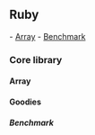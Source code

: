 == Ruby ==
- [[#Array|Array]]
- [[#Benchmark|Benchmark]]

=== Core library ===

==== Array ====
{{{class="ruby"
# reject values
  ["", "1", "2"].reject(&:empty?)

# Select values
  [0, 1, 2].select { |value| value >= 1 }

# Check values against condition
  [1, 2, 3].any? { |value| value > 1 }

# Select a random value
  %w(one two three).sample
}}}

==== Goodies ====

===== Benchmark =====
{{{class="ruby"
require "benchmark"

puts Benchmark.measure { "something".capitalize }

Benchmark.bm do |bm|
  bm.report "message here" do
    1_000.times do
      "something".capitalize
    end
  end
end
}}}
